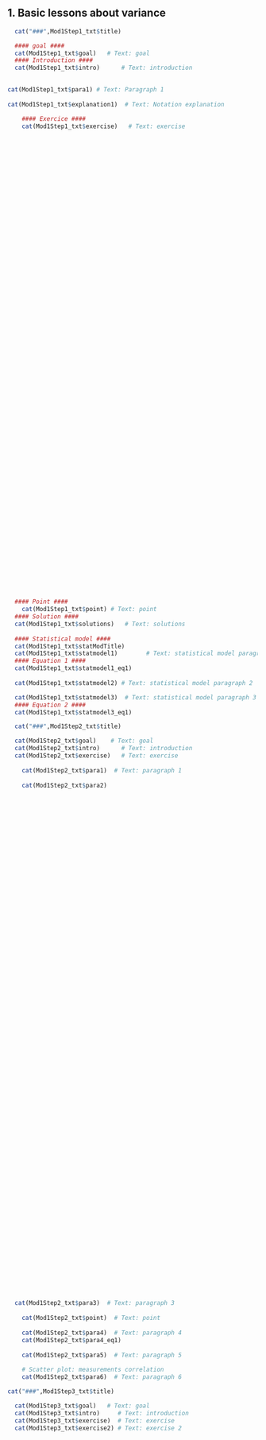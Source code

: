 
## 1. Basic lessons about variance

```r
  cat("###",Mod1Step1_txt$title)
```

```r
  #### goal ####
  cat(Mod1Step1_txt$goal)   # Text: goal
  #### Introduction ####
  cat(Mod1Step1_txt$intro)      # Text: introduction

  
cat(Mod1Step1_txt$para1) # Text: Paragraph 1
 
cat(Mod1Step1_txt$explanation1)  # Text: Notation explanation

    #### Exercice ####
    cat(Mod1Step1_txt$exercise)   # Text: exercise
    
```

<object data='https://squidile.shinyapps.io/app1/' frameborder="0" style="width: 100%; height: 900px;overflow:hidden;display:block"></object> 

```r
  #### Point ####
    cat(Mod1Step1_txt$point) # Text: point
  #### Solution ####
  cat(Mod1Step1_txt$solutions)   # Text: solutions
  
  #### Statistical model ####
  cat(Mod1Step1_txt$statModTitle)
  cat(Mod1Step1_txt$statmodel1)        # Text: statistical model paragraph 1
  #### Equation 1 ####
  cat(Mod1Step1_txt$statmodel1_eq1)
  
  cat(Mod1Step1_txt$statmodel2) # Text: statistical model paragraph 2

  cat(Mod1Step1_txt$statmodel3)  # Text: statistical model paragraph 3
  #### Equation 2 ####
  cat(Mod1Step1_txt$statmodel3_eq1)
```

```r
  cat("###",Mod1Step2_txt$title)
```

```r
  cat(Mod1Step2_txt$goal)    # Text: goal
  cat(Mod1Step2_txt$intro)      # Text: introduction
  cat(Mod1Step2_txt$exercise)   # Text: exercise
  
    cat(Mod1Step2_txt$para1)  # Text: paragraph 1
    
    cat(Mod1Step2_txt$para2)
```

<object data='https://squidile.shinyapps.io/app2/' frameborder="0" style="width: 100%; height: 1000px;overflow:hidden;display:block"></object> 

```r
  cat(Mod1Step2_txt$para3)  # Text: paragraph 3
  
    cat(Mod1Step2_txt$point)  # Text: point
  
    cat(Mod1Step2_txt$para4)  # Text: paragraph 4
    cat(Mod1Step2_txt$para4_eq1)
    
    cat(Mod1Step2_txt$para5)  # Text: paragraph 5
  
    # Scatter plot: measurements correlation
    cat(Mod1Step2_txt$para6)  # Text: paragraph 6
```

```r
cat("###",Mod1Step3_txt$title)
```

```r
  cat(Mod1Step3_txt$goal)   # Text: goal
  cat(Mod1Step3_txt$intro)     # Text: introduction
  cat(Mod1Step3_txt$exercise)  # Text: exercise
  cat(Mod1Step3_txt$exercise2) # Text: exercise 2
```

<object data='https://squidile.shinyapps.io/app3/' frameborder="0" style="width: 100%; height: 1150px;overflow:hidden;display:block"></object> 

```r

  # Repeatability equation
  cat(Mod1Step3_txt$para1)         # Text: paragraph 1
  cat(Mod1Step3_txt$para1_eq1)

  cat(Mod1Step3_txt$point)        # Text: point
  cat(Mod1Step3_txt$point2)       # Text: point 2

  cat(Mod1Step3_txt$statmodel)       # Text: statistical model 1
  cat(Mod1Step3_txt$statmodel_eq1)
  cat(Mod1Step3_txt$statmodel2)     # Text: statistical model 2
  cat(Mod1Step3_txt$statmodel2_eq1)
  p("where")
  cat(Mod1Step3_txt$statmodel2_eq2)
```

```r
library(squidSim)
library(lme4)

get_data <- function(n,r,Vi,Vr){
  if(n>1000)stop("Please don't make our server hamsters work that hard..")
  squid_data <- simulate_population(
  data_structure = make_structure(structure = paste0("Individual(",n,")"), repeat_obs=r),
  parameters = list(
    Individual = list(
      vcov = Vi
    ),
    residual = list(
      vcov = Vr
    )
  ),
    response_names = "Phenotype"
)
  data <- get_population_data(squid_data)
  return(data)

}
```

```r
# n is the number of individuals
# r is the number of repetitions for each individual
# Vi is the variance for individuals
# Vr is residual variance 
data <- get_data(n = 50, r = 2, Vi = 0.5, Vr = 0.5)
LMM <- lmer(Phenotype ~ 0 + (1|Individual), data = data)
summary(LMM)
```

```r
  cat("###",Mod1Step4_txt$title)
```

```r
  HTML(Mod1Step4_txt$goal)     # Text: goal
  cat(Mod1Step4_txt$intro)       # Text: introduction
  
  cat(Mod1Step4_txt$para1)    # Text: paragraph 1
  cat(Mod1Step4_txt$para1_eq1)
  cat(Mod1Step4_txt$para2)      # Text: paragraph 2

  cat(Mod1Step4_txt$exercise)    # Text: exercise
    cat(Mod1Step4_txt$para5)   # Text: paragraph 5

```

<object data='https://squidile.shinyapps.io/app4/' frameborder="0" style="width: 100%; height: 1130px;overflow:hidden;display:block"></object> 

```r
  cat(Mod1Step4_txt$para4)   # Text: paragraph 4
  cat(Mod1Step4_txt$point)   # Text: point
  
  cat(Mod1Step1_txt$statModTitle)
  cat(Mod1Step4_txt$statMod_eq1)
  cat(Mod1Step4_txt$statMod_eq2)
```
